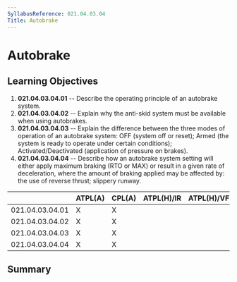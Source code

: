 ```yaml
---
SyllabusReference: 021.04.03.04
Title: Autobrake
---
```


# Autobrake

## Learning Objectives

1.  **021.04.03.04.01** -- Describe the operating principle of an autobrake
    system.
2.  **021.04.03.04.02** -- Explain why the anti-skid system must be available
    when using autobrakes.
3.  **021.04.03.04.03** -- Explain the difference between the three modes of
    operation of an autobrake system: OFF (system off or reset); Armed (the
    system is ready to operate under certain conditions); Activated/Deactivated
    (application of pressure on brakes).
4.  **021.04.03.04.04** -- Describe how an autobrake system setting will either
    apply maximum braking (RTO or MAX) or result in a given rate of
    deceleration, where the amount of braking applied may be affected by: the
    use of reverse thrust; slippery runway.

|                 | ATPL(A) | CPL(A) | ATPL(H)/IR | ATPL(H)/VFR | CPL(H) | IR  | CBIR(A) |
| --------------- | ------- | ------ | ---------- | ----------- | ------ | --- | ------- |
| 021.04.03.04.01 | X       | X      |            |             |        |     |         |
| 021.04.03.04.02 | X       | X      |            |             |        |     |         |
| 021.04.03.04.03 | X       | X      |            |             |        |     |         |
| 021.04.03.04.04 | X       | X      |            |             |        |     |         |

## Summary
